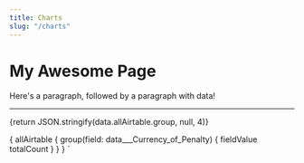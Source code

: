 ```yaml
---
title: Charts
slug: "/charts"
---
```


# My Awesome Page
Here's a paragraph, followed by a paragraph with data!

---

{return JSON.stringify(data.allAirtable.group, null, 4)}

  {
    allAirtable {
      group(field: data___Currency_of_Penalty) {
        fieldValue
        totalCount
      }
    }
  }
`

